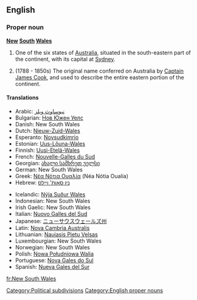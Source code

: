 ==English==

===Proper noun===
'''[[New]] [[South]] [[Wales]]'''

# One of the six states of [[Australia]], situated in the south-eastern part of the continent, with its capital at [[Sydney]].
# {{historical}} (1788 - 1850s) The original name conferred on Australia by [[w:Captain James Cook|Captain James Cook]], and used to describe the entire eastern portion of the continent.
====Translations====
{{top}}
*Arabic: [[نيوساوث ويلز]]
*Bulgarian: [[Нов Южен Уелс]]
*Danish: New South Wales
*Dutch: [[Nieuw-Zuid-Wales]]
*Esperanto: [[Novsudkimrio]]
*Estonian: [[Uus-Lõuna-Wales]]
*Finnish: [[Uusi-Etelä-Wales]]
*French: [[Nouvelle-Galles du Sud]]
*Georgian: [[ახალი სამხრეთ უელსი]]
*German: New South Wales
*Greek: [[Νέα Νότια Ουαλία]] (Néa Nόtia Oualía) {{f}}
*Hebrew: [[ניו סאות' ויילס]]
{{mid}}
*Icelandic: [[Nýja Suður Wales]]
*Indonesian: New South Wales
*Irish Gaelic: New South Wales
*Italian: [[Nuovo Galles del Sud]]
*Japanese: [[ニューサウスウェールズ州]]
*Latin: [[Nova Cambria Australis]]
*Lithuanian: [[Naujasis Pietų Velsas]]
*Luxembourgian: New South Wales
*Norwegian: New South Wales
*Polish: [[Nowa Południowa Walia]]
*Portuguese: [[Nova Gales do Sul]]
*Spanish: [[Nueva Gales del Sur]] {{f}}
{{bottom}}

[[Category:Political subdivisions]]
[[Category:English proper nouns]]

[[fr:New South Wales]]